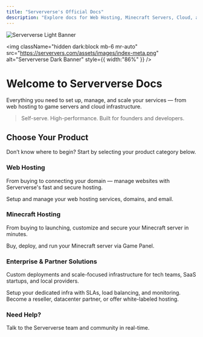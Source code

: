 ```yaml
---
title: "Serververse's Official Docs"
description: "Explore docs for Web Hosting, Minecraft Servers, Cloud, and Enterprise Solutions – all powered by Serververse."
---
```


<img
  className="block dark:hidden mb-6 mx-auto"
  src="https://serververs.com/assets/images/index-meta.png"
  alt="Serververse Light Banner"
/>

<img
  className="hidden dark:block mb-6 mr-auto"
  src="https://serververs.com/assets/images/index-meta.png"
  alt="Serververse Dark Banner"
  style={{ width:"86%" }}
/>

# Welcome to Serververse Docs

Everything you need to set up, manage, and scale your services — from web hosting to game servers and cloud infrastructure.

> Self-serve. High-performance. Built for founders and developers.

## Choose Your Product

<Info>
  Don’t know where to begin? Start by selecting your product category below.
</Info>

### Web Hosting

From buying to connecting your domain — manage websites with Serververse's fast and secure hosting.

<CardGroup cols={2}>
  <Card title="Start with Web Hosting" icon="globe" iconType="duotone" color="#ffa632" href="/web">
    Setup and manage your web hosting services, domains, and email.
  </Card>
</CardGroup>

### Minecraft Hosting

From buying to launching, customize and secure your Minecraft server in minutes.

<CardGroup cols={2}>
  <Card title="Start Your Server" icon="gamepad" iconType="duotone" color="#ffa632" href="/minecraft/start-server">
    Buy, deploy, and run your Minecraft server via Game Panel.
  </Card>
</CardGroup>

### Enterprise & Partner Solutions

Custom deployments and scale-focused infrastructure for tech teams, SaaS startups, and local providers.

<CardGroup cols={2}>
  <Card title="Enterprise Onboarding" icon="briefcase" iconType="duotone" color="#ffa632" href="mailto:custom@serververs.com">
    Setup your dedicated infra with SLAs, load balancing, and monitoring.
  </Card>
  <Card title="Partner With Us" icon="handshake" iconType="duotone" color="#ffa632" href="mailto:custom@serververs.com">
    Become a reseller, datacenter partner, or offer white-labeled hosting.
  </Card>
</CardGroup>

### Need Help?

<CardGroup cols={1}>
  <Card title="Join Our Discord" icon="discord" iconType="duotone" color="#ffa632" href="https://discord.gg/pXmG5CuveT">
    Talk to the Serververse team and community in real-time.
  </Card>
</CardGroup>

